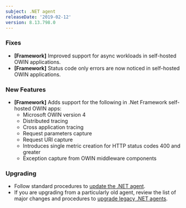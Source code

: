 ```yaml
---
subject: .NET agent
releaseDate: '2019-02-12'
version: 8.13.798.0
---
```


### Fixes

* **\[Framework]** Improved support for async workloads in self-hosted OWIN applications.
* **\[Framework]** Status code only errors are now noticed in self-hosted OWIN applications.

### New Features

* **\[Framework]** Adds support for the following in .Net Framework self-hosted OWIN apps:
  * Microsoft OWIN version 4
  * Distributed tracing
  * Cross application tracing
  * Request parameters capture
  * Request URI capture
  * Introduces single metric creation for HTTP status codes 400 and greater
  * Exception capture from OWIN middleware components

### Upgrading

* Follow standard procedures to [update the .NET agent](/docs/agents/net-agent/installation-configuration/update-net-agent).
* If you are upgrading from a particularly old agent, review the list of major changes and procedures to [upgrade legacy .NET agents](/docs/agents/net-agent/troubleshooting/upgrade-legacy-net-agents).
